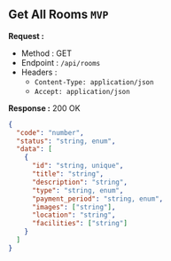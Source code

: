 
## Get All Rooms `MVP`

**Request :**

- Method : <Badge method="GET">GET</Badge>
- Endpoint : `/api/rooms`
- Headers :
  - `Content-Type: application/json`
  - `Accept: application/json`

**Response :** <Badge outline variant="success">200 OK</Badge>

```json
{
  "code": "number",
  "status": "string, enum",
  "data": [
    {
      "id": "string, unique",
      "title": "string",
      "description": "string",
      "type": "string, enum",
      "payment_period": "string, enum",
      "images": ["string"],
      "location": "string",
      "facilities": ["string"]
    }
  ]
}
```
